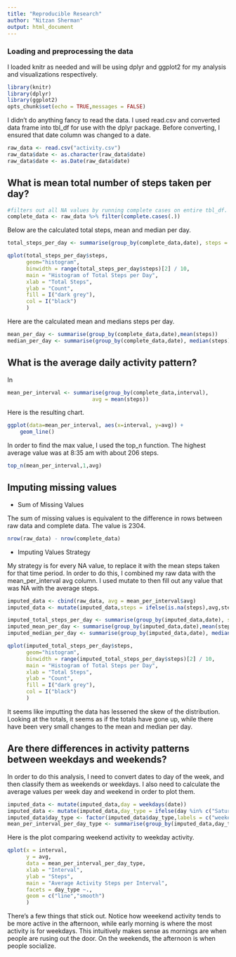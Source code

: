 ```yaml
---
title: "Reproducible Research"
author: "Nitzan Sherman"
output: html_document
---
```


### Loading and preprocessing the data
I loaded knitr as needed and will be using dplyr and ggplot2 for my analysis and visualizations respectively.

```r
library(knitr)
library(dplyr)
library(ggplot2)
opts_chunk$set(echo = TRUE,messages = FALSE)
```

I didn't do anything fancy to read the data. I used read.csv and converted data frame into tbl_df for use with the dplyr package. Before converting, I ensured that date column was changed to a date.

```r
raw_data <- read.csv("activity.csv")
raw_data$date <- as.character(raw_data$date)
raw_data$date <- as.Date(raw_data$date)
```

## What is mean total number of steps taken per day?

```r
#filters out all NA values by running complete cases on entire tbl_df.
complete_data <- raw_data %>% filter(complete.cases(.))
```

Below are the calculated total steps, mean and median per day.
```r
total_steps_per_day <- summarise(group_by(complete_data,date), steps = sum(steps))
```

```r
qplot(total_steps_per_day$steps,
      geom="histogram",
      binwidth = range(total_steps_per_day$steps)[2] / 10,
      main = "Histogram of Total Steps per Day",
      xlab = "Total Steps",
      ylab = "Count",
      fill = I("dark grey"),
      col = I("black")
      )
```

Here are the calculated mean and medians steps per day.

```r
mean_per_day <- summarise(group_by(complete_data,date),mean(steps))
median_per_day <- summarise(group_by(complete_data,date), median(steps))
```


## What is the average daily activity pattern?

In

```r
mean_per_interval <- summarise(group_by(complete_data,interval), 
                           avg = mean(steps))
```

Here is the resulting chart.
```r
ggplot(data=mean_per_interval, aes(x=interval, y=avg)) +
    geom_line()
```

In order to find the max value, I used the top_n function. The highest average value was at 8:35 am with about 206 steps. 

```r
top_n(mean_per_interval,1,avg)
```

## Imputing missing values

* Sum of Missing Values

The sum of missing values is equivalent to the difference in rows between raw data and complete data. The value is 2304.

```r
nrow(raw_data) - nrow(complete_data)
```

* Imputing Values Strategy

My strategy is for every NA value, to replace it with the mean steps taken for that time period. In order to do this, I combined my raw data with the mean_per_interval avg column. I used mutate to then fill out any value that was NA with the average steps.


```r
imputed_data <- cbind(raw_data, avg = mean_per_interval$avg)
imputed_data <- mutate(imputed_data,steps = ifelse(is.na(steps),avg,steps))
```

```r
imputed_total_steps_per_day <- summarise(group_by(imputed_data,date), steps = sum(steps))
imputed_mean_per_day <- summarise(group_by(imputed_data,date),mean(steps))
imputed_median_per_day <- summarise(group_by(imputed_data,date), median(steps))
```


```r
qplot(imputed_total_steps_per_day$steps,
      geom="histogram",
      binwidth = range(imputed_total_steps_per_day$steps)[2] / 10,
      main = "Histogram of Total Steps per Day",
      xlab = "Total Steps",
      ylab = "Count",
      fill = I("dark grey"),
      col = I("black")
      )
```

It seems like imputting the data has lessened the skew of the distribution. Looking at the totals, it seems as if the totals have gone up, while there have been very small changes to the mean and median per day.


## Are there differences in activity patterns between weekdays and weekends?

In order to do this analysis, I need to convert dates to day of the week, and then classify them as weekends or weekdays. I also need to calculate the average values per week day and weekend in order to plot them.

```r
imputed_data <- mutate(imputed_data,day = weekdays(date))
imputed_data <- mutate(imputed_data,day_type = ifelse(day %in% c("Saturday","Sunday"),0,1))
imputed_data$day_type <- factor(imputed_data$day_type,labels = c("weekend","weekday"))
mean_per_interval_per_day_type <- summarise(group_by(imputed_data,day_type,interval),avg = mean(steps))
```

Here is the plot comparing weekend activity to weekday activity.
```r
qplot(x = interval,
      y = avg,
      data = mean_per_interval_per_day_type,
      xlab = "Interval",
      ylab = "Steps",
      main = "Average Activity Steps per Interval",
      facets = day_type ~.,
      geom = c("line","smooth")
      )
```

There's a few things that stick out. Notice how weeekend activity tends to be more active in the afternoon, while early morning is where the most activity is for weekdays. This intuitively makes sense as mornings are when people are rusing out the door. On the weekends, the afternoon is when people socialize.